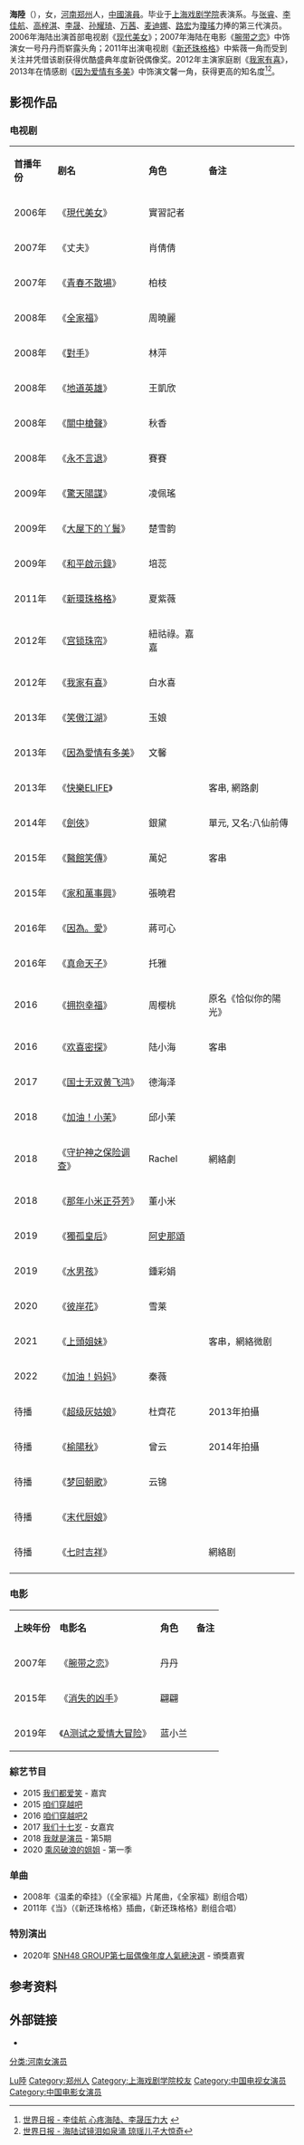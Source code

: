 {{otheruses|海陸}}
{{藝人
| 姓名 = 海陸
| 類型 = 女演員
| 圖片 =
| 圖片尺寸 =
| 圖片簡介 =
| 英文名 = 
| 罗马拼音 = Hai Lu
| 原名 =
| 綽號 = 陸陸、陸姐、Miss·陸、陸紫薇、海大爺
| 國籍 = {{PRC}}
| 民族 = [[漢族|漢族]]
| 籍貫 =
| 出生日期 = {{birth_date_and_age|1984|10|15}}
| 出生地點 = {{CHN}}[[河南省|河南省]][[鄭州市|鄭州市]][[中原区_(郑州市)|中原區]]
| 職業 = [[演員|演員]]
| 語言 = [[漢語|漢語]]、[[英語|英語]]
| 教育程度 = [[上海戲劇學院|上海戲劇學院]]表演系
| 出道作 =
| 出道日期 = 
| 代表作 =[[還珠格格_(2011年電視劇)|新还珠格格]]<br>[[因为爱情有多美|因为爱情有多美]]
| 活躍年代 = 2006年至今
| 經紀公司 = [[北京神艺文化传播有限公司|北京神艺]]（2010-15）<br>[[华策影视|华策影视]]（2015-）
| 網站 =
| 相關團體 =
| 獎項 =
| IMDb =
}}
'''海陸'''（{{bd|1984年|10月15日|}}），女，[[河南省|河南]][[鄭州市|郑州]]人，[[中华人民共和国|中國]][[演員|演員]]。毕业于[[上海戏剧学院|上海戏剧学院]]表演系。与[[张睿_(演员)|张睿]]、[[李佳航|李佳航]]、[[高梓淇|高梓淇]]、[[李晟_(演员)|李晟]]、[[孙耀琦|孙耀琦]]、[[万茜|万茜]]、[[麦迪娜|麦迪娜]]、[[路宏|路宏]]为[[瓊瑤|瓊瑤]]力捧的第三代演员。2006年海陆出演首部电视剧《[[现代美女|现代美女]]》；2007年海陆在电影《[[腕带之恋|腕带之恋]]》中饰演女一号丹丹而崭露头角；2011年出演电视剧《[[新还珠格格|新还珠格格]]》中紫薇一角而受到关注并凭借该剧获得优酷盛典年度新锐偶像奖。2012年主演家庭剧《[[我家有喜|我家有喜]]》，2013年在情感剧《[[因为爱情有多美|因为爱情有多美]]》中饰演文馨一角，获得更高的知名度<ref>[http://www.worldjournal.com/view/full_news/14831264/article-%E6%9D%8E%E4%BD%B3%E8%88%AA-%E5%BF%83%E7%96%BC%E6%B5%B7%E9%99%B8%E3%80%81%E6%9D%8E%E6%99%9F%E5%A3%93%E5%8A%9B%E5%A4%A7?instance=news_pics 世界日报 - 李佳航 心疼海陆、李晟压力大] {{webarchive|url=https://archive.is/20130111120707/http://www.worldjournal.com/view/full_news/14831264/article-%E6%9D%8E%E4%BD%B3%E8%88%AA-%E5%BF%83%E7%96%BC%E6%B5%B7%E9%99%B8%E3%80%81%E6%9D%8E%E6%99%9F%E5%A3%93%E5%8A%9B%E5%A4%A7?instance=news_pics |date=2013-01-11 }}</ref><ref>[http://udn.com/NEWS/ENTERTAINMENT/ENT8/6484382.shtml 世界日报 - 海陆试镜泪如泉涌 琼瑶儿子大惊奇]</ref>。

== 影视作品 ==
=== 电视剧 ===
{| class="wikitable"
|- style="background:pink; color:black" align="center"
|'''首播年份'''||'''剧名'''||'''角色'''||'''备注'''
|-
| 2006年 || 《[[現代美女|現代美女]]》 || 實習記者 || 
|-
| 2007年 || 《丈夫》 || 肖倩倩 || 
|-
| 2007年 || 《[[青春不散場|青春不散場]]》 || 柏枝 || 
|-
| 2008年 || 《[[全家福|全家福]]》 || 周曉麗 || 
|-
| 2008年 || 《[[對手|對手]]》 || 林萍 || 
|-
| 2008年 || 《[[地道英雄|地道英雄]]》 || 王凱欣 ||
|-
| 2008年 || 《[[關中槍聲|關中槍聲]]》 || 秋香 || 
|-
| 2008年 || 《[[永不言退|永不言退]]》 || 賽賽 || 
|-
| 2009年 || 《[[驚天陽謀|驚天陽謀]]》 || 凌佩瑤 || 
|-
| 2009年 || 《[[大屋下的丫鬟|大屋下的丫鬟]]》 || 楚雪韵 || 
|-
| 2009年 || 《[[和平啟示錄|和平啟示錄]]》 || 培蕊 ||
|-
| 2011年 || 《[[還珠格格_(2011年電視劇)|新環珠格格]]》 || 夏紫薇 || 
|-
| 2012年 || 《[[宫锁珠帘|宫锁珠帘]]》 || 紐祜祿。嘉嘉 || 
|-
| 2012年 || 《[[我家有喜|我家有喜]]》|| 白水喜 || 
|-
| 2013年 || 《[[笑傲江湖_(2013年電視劇)|笑傲江湖]]》 || 玉娘 || 
|-
| 2013年 || 《[[因為愛情有多美|因為愛情有多美]]》 || 文馨 || 
|-
| 2013年 || 《[[快樂ELIFE|快樂ELIFE]]》 ||  ||客串, 網路劇
|-
| 2014年  || 《[[劍俠|劍俠]]》 || 銀黛 || 單元, 又名:八仙前傳 
|-
| 2015年 || 《[[醫館笑傳|醫館笑傳]]》 || 萬妃 || 客串
|-
| 2015年 || 《[[家和萬事興_(2015年電視劇)|家和萬事興]]》 || 張曉君 ||
|-
| 2016年 || 《[[因為。愛|因為。愛]]》 || 蔣可心 ||
|-
| 2016年|| 《[[真命天子_(中国大陸電視劇)|真命天子]]》 || 托雅 ||
|-
| 2016|| 《[[拥抱幸福|拥抱幸福]]》 || 周樱桃 ||原名《恰似你的陽光》
|-
| 2016 || 《[[欢喜密探|欢喜密探]]》 || 陆小海 ||客串
|-
| 2017 || 《[[国士无双黄飞鸿|国士无双黄飞鸿]]》 || 德海泽|| 
|-
| 2018 || 《[[加油！小茉|加油！小茉]]》 || 邱小茉 || 
|-
| 2018 || 《[[守护神之保险调查|守护神之保险调查]]》 || Rachel  || 網絡劇
|-
| 2018 || 《[[那年小米正芬芳|那年小米正芬芳]]》 ||董小米  ||
|-
| 2019 || 《[[獨孤皇后_(电视剧)|獨孤皇后]]》 || [[阿史那皇后|阿史那頌]] ||
|-
| 2019|| 《[[水男孩_(2019年電視劇)|水男孩]]》 || 鍾彩娟 ||
|-
| 2020|| 《[[彼岸花_(电视剧)|彼岸花]]》 || 雪莱 ||
|-
| 2021|| 《[[上頭姐妹|上頭姐妹]]》 ||   ||客串，網絡微剧
|-
| 2022 || 《[[加油！妈妈|加油！妈妈]]》 || 秦薇  || 
|-
| 待播 || 《[[超级灰姑娘|超级灰姑娘]]》 || 杜齊花 ||2013年拍攝
|-
| 待播 || 《[[榆陽秋|榆陽秋]]》 ||曾云  ||2014年拍攝
|-
| 待播 || 《[[梦回朝歌|梦回朝歌]]》 || 云锦 ||
|-
| 待播 || 《[[末代厨娘|末代厨娘]]》 ||   ||
|-
| 待播 || 《[[七时吉祥|七时吉祥]]》 ||   ||網絡剧
|-
|}

===电影===
{| class="wikitable"
|- style="background:pink; color:black" align="center"
| '''上映年份''' ||  '''电影名''' || '''角色''' ||'''备注'''
|-
| 2007年 || 《[[腕带之恋|腕带之恋]]》 || 丹丹 || 
|-
| 2015年 || 《[[消失的凶手|消失的凶手]]》 || 翩翩 || 
|-
| 2019年 || 《[[A测试之爱情大冒险|A测试之爱情大冒险]]》 ||蓝小兰 || 
|}

===綜艺节目===
*2015 [[我们都爱笑|我们都爱笑]] - 嘉宾
*2015 [[咱们穿越吧|咱们穿越吧]]
*2016 [[咱们穿越吧2|咱们穿越吧2]]
*2017 [[我们十七岁|我们十七岁]] - 女嘉宾
*2018 [[我就是演员|我就是演员]] - 第5期
*2020 [[乘风破浪的姐姐|乘风破浪的姐姐]] - 第一季

=== 单曲 ===
* 2008年《温柔的牵挂》（《全家福》片尾曲，《全家福》剧组合唱）
* 2011年《当》（《新还珠格格》插曲，《新还珠格格》剧组合唱）
=== 特別演出 ===
* 2020年 [[SNH48_Group第七屆總決選|SNH48 GROUP第七屆偶像年度人氣總決選]] - 頒獎嘉賓

== 参考资料 ==
{{reflist}}

== 外部链接 ==
* {{新浪微博|hailuv|海陆}}

{{乘风破浪的姐姐}}

{{Authority control}}
{{DEFAULTSORT:Hai海}}
[[Category:海姓|Lu陸]]
[[Category:郑州人|Category:郑州人]]
[[Category:上海戏剧学院校友|Category:上海戏剧学院校友]]
[[Category:中国电视女演员|Category:中国电视女演员]]
[[Category:中国电影女演员|Category:中国电影女演员]]
[[分类:河南女演员|分类:河南女演员]]